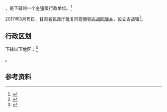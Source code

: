 {{中国乡级行政区|62/30/21/201/000}}

'''{{PAGENAMEBASE}}'''，是{{PRC admin/fullname|62/30/21/201/000|3}}下辖的一个[[乡镇|乡镇]]级行政单位。<ref>{{PRC admin/ref sgc|{{PRC admin/parent|62/30/21/201/000}}}}</ref>

2017年3月15日，甘肃省民政厅批复同意撤销[[古战回族乡|古战回族乡]]，设立古战镇<ref>{{Cite web |url=http://www.gsmz.gov.cn/articles/2017/04/16/article_24_111146_1.html |title=甘肃省民政厅关于甘南州七县一市26个乡撤乡改镇的批复（甘民复〔2017〕46号） |accessdate=2017-09-16 |archive-date=2017-06-29 |archive-url=https://web.archive.org/web/20170629100108/http://www.gsmz.gov.cn/articles/2017/04/16/article_24_111146_1.html |dead-url=yes }}</ref>。

== 行政区划 ==

{{PAGENAMEBASE}}下辖以下地区：<ref>{{PRC admin/ref sgc|62/30/21/201/000}}</ref>

{{PRC admin/children|62/30/21/201/000}}。

== 参考资料 ==

{{reflist}}

{{甘肃行政区划小作品}}
{{PRC admin/navcat|62/30/21/201/000}}